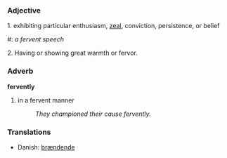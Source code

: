 ===Adjective===
1. exhibiting particular enthusiasm, [[zeal]], conviction, persistence, or belief
#: ''a fervent speech''

2. Having or showing great warmth or fervor.

===Adverb===
'''fervently'''

# in a fervent manner
#: ''They championed their cause fervently.''

===Translations===
*Danish: [[brændende]]
